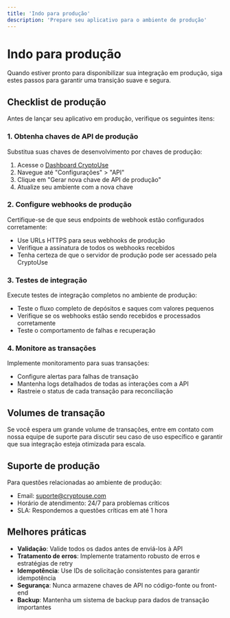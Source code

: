 ```yaml
---
title: 'Indo para produção'
description: 'Prepare seu aplicativo para o ambiente de produção'
---
```


# Indo para produção

Quando estiver pronto para disponibilizar sua integração em produção, siga estes passos para garantir uma transição suave e segura.

## Checklist de produção

Antes de lançar seu aplicativo em produção, verifique os seguintes itens:

### 1. Obtenha chaves de API de produção

Substitua suas chaves de desenvolvimento por chaves de produção:

1. Acesse o [Dashboard CryptoUse](https://dashboard.cryptouse.com)
2. Navegue até "Configurações" > "API"
3. Clique em "Gerar nova chave de API de produção"
4. Atualize seu ambiente com a nova chave

### 2. Configure webhooks de produção

Certifique-se de que seus endpoints de webhook estão configurados corretamente:

- Use URLs HTTPS para seus webhooks de produção
- Verifique a assinatura de todos os webhooks recebidos
- Tenha certeza de que o servidor de produção pode ser acessado pela CryptoUse

### 3. Testes de integração

Execute testes de integração completos no ambiente de produção:

- Teste o fluxo completo de depósitos e saques com valores pequenos
- Verifique se os webhooks estão sendo recebidos e processados corretamente
- Teste o comportamento de falhas e recuperação

### 4. Monitore as transações

Implemente monitoramento para suas transações:

- Configure alertas para falhas de transação
- Mantenha logs detalhados de todas as interações com a API
- Rastreie o status de cada transação para reconciliação

## Volumes de transação

Se você espera um grande volume de transações, entre em contato com nossa equipe de suporte para discutir seu caso de uso específico e garantir que sua integração esteja otimizada para escala.

## Suporte de produção

Para questões relacionadas ao ambiente de produção:

- Email: suporte@cryptouse.com
- Horário de atendimento: 24/7 para problemas críticos
- SLA: Respondemos a questões críticas em até 1 hora

## Melhores práticas

- **Validação**: Valide todos os dados antes de enviá-los à API
- **Tratamento de erros**: Implemente tratamento robusto de erros e estratégias de retry
- **Idempotência**: Use IDs de solicitação consistentes para garantir idempotência
- **Segurança**: Nunca armazene chaves de API no código-fonte ou front-end
- **Backup**: Mantenha um sistema de backup para dados de transação importantes 